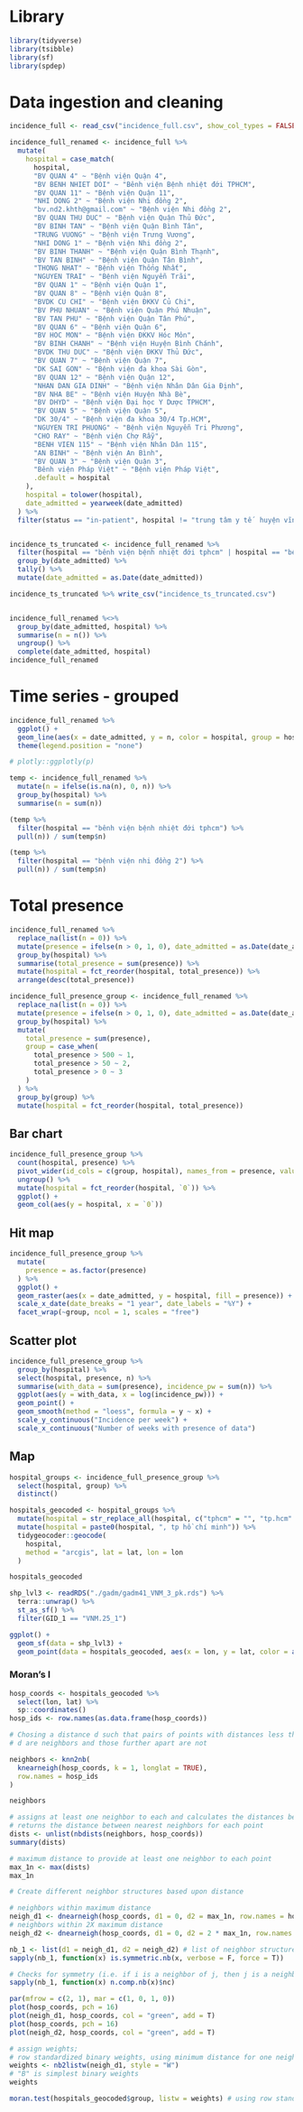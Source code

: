 # Library
```r
library(tidyverse)
library(tsibble)
library(sf)
library(spdep)
```

# Data ingestion and cleaning
```r
incidence_full <- read_csv("incidence_full.csv", show_col_types = FALSE)

incidence_full_renamed <- incidence_full %>%
  mutate(
    hospital = case_match(
      hospital,
      "BV QUAN 4" ~ "Bệnh viện Quận 4",
      "BV BENH NHIET DOI" ~ "Bênh viện Bệnh nhiệt đới TPHCM",
      "BV QUAN 11" ~ "Bệnh viện Quận 11",
      "NHI DONG 2" ~ "Bệnh viện Nhi đồng 2",
      "bv.nd2.khth@gmail.com" ~ "Bệnh viện Nhi đồng 2",
      "BV QUAN THU DUC" ~ "Bệnh viện Quận Thủ Đức",
      "BV BINH TAN" ~ "Bệnh viện Quận Bình Tân",
      "TRUNG VUONG" ~ "Bệnh viện Trưng Vương",
      "NHI DONG 1" ~ "Bệnh viện Nhi đồng 2",
      "BV BINH THANH" ~ "Bệnh viện Quận Bình Thạnh",
      "BV TAN BINH" ~ "Bệnh viện Quận Tân Bình",
      "THONG NHAT" ~ "Bệnh viện Thống Nhất",
      "NGUYEN TRAI" ~ "Bệnh viện Nguyễn Trãi",
      "BV QUAN 1" ~ "Bệnh viện Quận 1",
      "BV QUAN 8" ~ "Bệnh viện Quận 8",
      "BVDK CU CHI" ~ "Bệnh viện ĐKKV Củ Chi",
      "BV PHU NHUAN" ~ "Bệnh viện Quận Phú Nhuận",
      "BV TAN PHU" ~ "Bệnh viện Quận Tân Phú",
      "BV QUAN 6" ~ "Bệnh viện Quận 6",
      "BV HOC MON" ~ "Bệnh viện ĐKKV Hóc Môn",
      "BV BINH CHANH" ~ "Bệnh viện Huyện Bình Chánh",
      "BVDK THU DUC" ~ "Bệnh viện ĐKKV Thủ Đức",
      "BV QUAN 7" ~ "Bệnh viện Quận 7",
      "DK SAI GON" ~ "Bệnh viện đa khoa Sài Gòn",
      "BV QUAN 12" ~ "Bệnh viện Quận 12",
      "NHAN DAN GIA DINH" ~ "Bệnh viện Nhân Dân Gia Định",
      "BV NHA BE" ~ "Bệnh viện Huyện Nhà Bè",
      "BV DHYD" ~ "Bệnh viện Đại học Y Dược TPHCM",
      "BV QUAN 5" ~ "Bệnh viện Quận 5",
      "DK 30/4" ~ "Bệnh viện đa khoa 30/4 Tp.HCM",
      "NGUYEN TRI PHUONG" ~ "Bệnh viện Nguyễn Tri Phương",
      "CHO RAY" ~ "Bệnh viện Chợ Rẫy",
      "BENH VIEN 115" ~ "Bệnh viện Nhân Dân 115",
      "AN BINH" ~ "Bệnh viện An Bình",
      "BV QUAN 3" ~ "Bệnh viện Quận 3",
      "Bênh viện Pháp Việt" ~ "Bệnh viện Pháp Việt",
      .default = hospital
    ),
    hospital = tolower(hospital),
    date_admitted = yearweek(date_admitted)
  ) %>%
  filter(status == "in-patient", hospital != "trung tâm y tế  huyện vĩnh hưng")


incidence_ts_truncated <- incidence_full_renamed %>%
  filter(hospital == "bênh viện bệnh nhiệt đới tphcm" | hospital == "bệnh viện nhi đồng 2") %>%
  group_by(date_admitted) %>%
  tally() %>%
  mutate(date_admitted = as.Date(date_admitted))

incidence_ts_truncated %>% write_csv("incidence_ts_truncated.csv")


incidence_full_renamed %<>%
  group_by(date_admitted, hospital) %>%
  summarise(n = n()) %>%
  ungroup() %>%
  complete(date_admitted, hospital)
incidence_full_renamed
```


# Time series - grouped

```r
incidence_full_renamed %>%
  ggplot() +
  geom_line(aes(x = date_admitted, y = n, color = hospital, group = hospital)) +
  theme(legend.position = "none")

# plotly::ggplotly(p)
```

```r
temp <- incidence_full_renamed %>%
  mutate(n = ifelse(is.na(n), 0, n)) %>%
  group_by(hospital) %>%
  summarise(n = sum(n))

(temp %>%
  filter(hospital == "bênh viện bệnh nhiệt đới tphcm") %>%
  pull(n)) / sum(temp$n)

(temp %>%
  filter(hospital == "bệnh viện nhi đồng 2") %>%
  pull(n)) / sum(temp$n)
```


# Total presence

```r
incidence_full_renamed %>%
  replace_na(list(n = 0)) %>%
  mutate(presence = ifelse(n > 0, 1, 0), date_admitted = as.Date(date_admitted)) %>%
  group_by(hospital) %>%
  summarise(total_presence = sum(presence)) %>%
  mutate(hospital = fct_reorder(hospital, total_presence)) %>%
  arrange(desc(total_presence))
```


```r
incidence_full_presence_group <- incidence_full_renamed %>%
  replace_na(list(n = 0)) %>%
  mutate(presence = ifelse(n > 0, 1, 0), date_admitted = as.Date(date_admitted)) %>%
  group_by(hospital) %>%
  mutate(
    total_presence = sum(presence),
    group = case_when(
      total_presence > 500 ~ 1,
      total_presence > 50 ~ 2,
      total_presence > 0 ~ 3
    )
  ) %>%
  group_by(group) %>%
  mutate(hospital = fct_reorder(hospital, total_presence))
```

## Bar chart
```r
incidence_full_presence_group %>%
  count(hospital, presence) %>%
  pivot_wider(id_cols = c(group, hospital), names_from = presence, values_from = n) %>%
  ungroup() %>%
  mutate(hospital = fct_reorder(hospital, `0`)) %>%
  ggplot() +
  geom_col(aes(y = hospital, x = `0`))
```

## Hit map
```r
incidence_full_presence_group %>%
  mutate(
    presence = as.factor(presence)
  ) %>%
  ggplot() +
  geom_raster(aes(x = date_admitted, y = hospital, fill = presence)) +
  scale_x_date(date_breaks = "1 year", date_labels = "%Y") +
  facet_wrap(~group, ncol = 1, scales = "free")
```

## Scatter plot
```r
incidence_full_presence_group %>%
  group_by(hospital) %>%
  select(hospital, presence, n) %>%
  summarise(with_data = sum(presence), incidence_pw = sum(n)) %>%
  ggplot(aes(y = with_data, x = log(incidence_pw))) +
  geom_point() +
  geom_smooth(method = "loess", formula = y ~ x) +
  scale_y_continuous("Incidence per week") +
  scale_x_continuous("Number of weeks with presence of data")
```

## Map

```r
hospital_groups <- incidence_full_presence_group %>%
  select(hospital, group) %>%
  distinct()
```


```r
hospitals_geocoded <- hospital_groups %>%
  mutate(hospital = str_replace_all(hospital, c("tphcm" = "", "tp.hcm" = ""))) %>%
  mutate(hospital = paste0(hospital, ", tp hồ chí minh")) %>%
  tidygeocoder::geocode(
    hospital,
    method = "arcgis", lat = lat, lon = lon
  )
```

```r
hospitals_geocoded
```

```r
shp_lvl3 <- readRDS("./gadm/gadm41_VNM_3_pk.rds") %>%
  terra::unwrap() %>%
  st_as_sf() %>%
  filter(GID_1 == "VNM.25_1")

ggplot() +
  geom_sf(data = shp_lvl3) +
  geom_point(data = hospitals_geocoded, aes(x = lon, y = lat, color = as.factor(group)))
```

### Moran's I

```r
hosp_coords <- hospitals_geocoded %>%
  select(lon, lat) %>%
  sp::coordinates()
hosp_ids <- row.names(as.data.frame(hosp_coords))

# Chosing a distance d such that pairs of points with distances less than
# d are neighbors and those further apart are not

neighbors <- knn2nb(
  knearneigh(hosp_coords, k = 1, longlat = TRUE),
  row.names = hosp_ids
)

neighbors

# assigns at least one neighbor to each and calculates the distances between
# returns the distance between nearest neighbors for each point
dists <- unlist(nbdists(neighbors, hosp_coords))
summary(dists)

# maximum distance to provide at least one neighbor to each point
max_1n <- max(dists)
max_1n

# Create different neighbor structures based upon distance

# neighbors within maximum distance
neigh_d1 <- dnearneigh(hosp_coords, d1 = 0, d2 = max_1n, row.names = hosp_ids)
# neighbors within 2X maximum distance
neigh_d2 <- dnearneigh(hosp_coords, d1 = 0, d2 = 2 * max_1n, row.names = hosp_ids)

nb_1 <- list(d1 = neigh_d1, d2 = neigh_d2) # list of neighbor structures
sapply(nb_1, function(x) is.symmetric.nb(x, verbose = F, force = T))

# Checks for symmetry (i.e. if i is a neighbor of j, then j is a neighbor of i). Does not always hold for k-nearest neighbours
sapply(nb_1, function(x) n.comp.nb(x)$nc)

par(mfrow = c(2, 1), mar = c(1, 0, 1, 0))
plot(hosp_coords, pch = 16)
plot(neigh_d1, hosp_coords, col = "green", add = T)
plot(hosp_coords, pch = 16)
plot(neigh_d2, hosp_coords, col = "green", add = T)

# assign weights;
# row standardized binary weights, using minimum distance for one neighbor
weights <- nb2listw(neigh_d1, style = "W")
# "B" is simplest binary weights
weights

moran.test(hospitals_geocoded$group, listw = weights) # using row standardised weights
```
